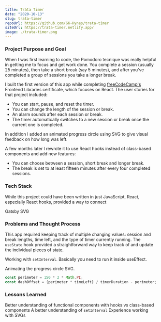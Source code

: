 ---
title: Tráta Timer
date: "2020-10-13"
slug: trata-timer
repoUrl: https://github.com/GK-Hynes/trata-timer
siteUrl: https://trata-timer.netlify.app/
image: ./trata-timer.png
---

### Project Purpose and Goal

When I was first learning to code, the Pomodoro tecnique was really helpful in getting me to focus and get work done. You complete a session (usually 25 minutes), then take a short break (say 5 minutes), and after you've completed a group of sessions you take a longer break.

I built the first version of this app while completing [freeCodeCamp's](https://www.freecodecamp.org/) Frontend Libraries certificate, which focuses on React. The user stories for that project included:

- You can start, pause, and reset the timer.
- You can change the length of the session or break.
- An alarm sounds after each session or break.
- The timer automatically switches to a new session or break once the current one is completed.

In addition I added an animated progress circle using SVG to give visual feedback on how long was left.

A few months later I rewrote it to use React hooks instead of class-based components and add new features:

- You can choose between a session, short break and longer break.
- The break is set to at least fifteen minutes after every four completed sessions.

### Tech Stack

While this project could have been written in just JavaScript, React, especially React hooks, provided a way to connect

Gatsby
SVG

### Problems and Thought Process

This app required keeping track of multiple changing values: session and break lengths, time left, and the type of timer currently running. The `useState` hook provided a straightforward way to keep track of and update the individual pieces of state.

Working with `setInterval`. Basically you need to run it inside useEffect.

Animating the progress circle SVG.

```js
const perimeter = 150 * 2 * Math.PI;
const dashOffset = (perimeter * timeLeft) / timerDuration - perimeter;
```

### Lessons Learned

Better understanding of functional components with hooks vs class-based components
A better understanding of `setInterval`
Experience working with SVGs
